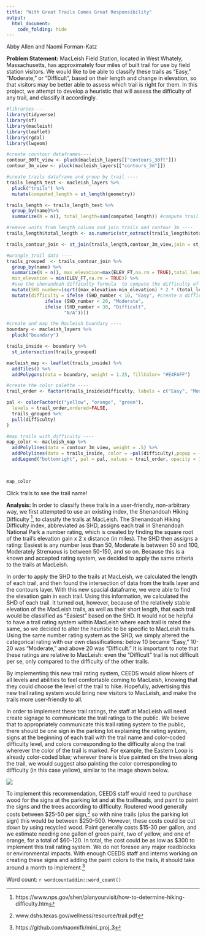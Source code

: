 ```yaml
---
title: "With Great Trails Comes Great Responsibility"
output: 
  html_document:
    code_folding: hide
---
```

Abby Allen and Naomi Forman-Katz

**Problem Statement:** MacLeish Field Station, located in West Whately, Massachusetts, has approximately four miles of built trail for use by field station visitors. We would like to be able to classify these trails as “Easy,” “Moderate,” or “Difficult”, based on their length and change in elevation, so that visitors may be better able to assess which trail is right for them. In this project, we attempt to develop a heuristic that will assess the difficulty of any trail, and classify it accordingly.

```r
#libraries----
library(tidyverse)
library(sf)
library(macleish)
library(leaflet)
library(rgdal)
library(lwgeom)
```

```r
#create countour dataframes----
contour_30ft_view <- pluck(macleish_layers[["contours_30ft"]])
contour_3m_view <- pluck(macleish_layers[["contours_3m"]])
```

```r
#create trails dataframe and group by trail ----
trails_length_test <- macleish_layers %>%
  pluck("trails") %>%
  mutate(computed_length = st_length(geometry))

trails_length <- trails_length_test %>% 
  group_by(name)%>%
  summarize(N = n(), total_length=sum(computed_length)) #compute trail length
```

```r
#remove units from length column and join trails and contour 3m ----
trails_length$total_length <- as.numeric(str_extract(trails_length$total_length, "[0-9]+"))

trails_contour_join <- st_join(trails_length,contour_3m_view,join = st_intersects,left=TRUE)
```

```r
#wrangle trail data ----
trails_grouped  <- trails_contour_join %>%
  group_by(name) %>%
  summarize(N = n(), max_elevation=max(ELEV_FT,na.rm = TRUE),total_length=mean(total_length,na.rm = TRUE),
  min_elevation = min(ELEV_FT,na.rm = TRUE)) %>% 
  #use the shenandoah difficulty formula  to compute the difficulty of the trails 
  mutate(SHD_number=(sqrt((max_elevation-min_elevation) * 2 * (total_length*0.000621371)))) %>% 
  mutate(difficulty = ifelse (SHD_number < 10, "Easy", #create a difficulty column 
              ifelse (SHD_number < 20, "Moderate", 
              ifelse (SHD_number < 30, "Difficult",
                     "N/A"))))
```


```r
#create and map the Macleish boundary ----
boundary <- macleish_layers %>%
  pluck("boundary")

trails_inside <- boundary %>%
  st_intersection(trails_grouped)

macleish_map <- leaflet(trails_inside) %>%
  addTiles() %>%
  addPolygons(data = boundary, weight = 1.25, fillColor= "#E4FAFF")
```

```r
#create the color palette ----
trail_order <- factor(trails_inside$difficulty, labels = c("Easy", "Moderate", "Difficult")) #correct order of difficulty levels

pal <- colorFactor(c("yellow", "orange", "green"), 
  levels = trail_order,ordered=FALSE,
  trails_grouped %>%
  pull(difficulty) 
)
```

```r
#map trails with difficulty ----
map_color <- macleish_map %>%
  addPolylines(data = contour_3m_view, weight = .5) %>% 
  addPolylines(data = trails_inside, color = ~pal(difficulty),popup = ~name) %>%  #creates popups with trail names (click the trails to see the trail name)
  addLegend("bottomright", pal = pal, values = trail_order, opacity = 1) 
  


map_color
```
Click trails to see the trail name!

**Analysis:** In order to classify these trails in a user-friendly, non-arbitrary way, we first attempted to use an existing index, the Shenandoah Hiking Difficulty ^[https://www.nps.gov/shen/planyourvisit/how-to-determine-hiking-difficulty.htm], to classify the trails at MacLeish. The Shenandoah Hiking Difficulty index, abbreviated as SHD, assigns each trail in Shenandoah National Park a number rating, which is created by finding the square root of the trail’s elevation gain x 2 x distance (in miles). The SHD then assigns a rating:  Easiest is any number less than 50, Moderate is between 50 and 100, Moderately Strenuous is between 50-150, and so on. Because this is a known and accepted rating system, we decided to apply the same criteria to the trails at MacLeish.

In order to apply the SHD to the trails at MacLeish, we calculated the length of each trail, and then found the intersection of data from the trails layer and the contours layer. With this new spacial dataframe, we were able to find the elevation gain in each trail. Using this information, we calculated the SHD of each trail. It turned out, however, because of the relatively stable elevation of the MacLeish trails, as well as their short length, that each trail would be classified as “Easiest” based on the SHD. It would not be helpful to have a trail rating system within MacLeish where each trail is rated the same, so we decided to alter the heuristic to be specific to MacLeish trails. Using the same number rating system as the SHD, we simply altered the categorical rating with our own classifications: below 10 became “Easy,” 10-20 was “Moderate,” and above 20 was “Difficult.” It is important to note that these ratings are relative to MacLeish: even the “Difficult” trail is not difficult per se, only compared to the difficulty of the other trails.

By implementing this new trail rating system, CEEDS would allow hikers of all levels and abilities to feel comfortable coming to MacLeish, knowing that they could choose the level of the trail to hike. Hopefully, advertising this new trail rating system would bring new visitors to MacLeish, and make the trails more user-friendly to all.

In order to implement these trail ratings, the staff at MacLeish will need create signage to communicate the trail ratings to the public. We believe that to appropriately communicate this trail rating system to the public, there should be one sign in the parking lot explaining the rating system, signs at the beginning of each trail with the trail name and color-coded difficulty level, and colors corresponding to the difficulty along the trail wherever the color of the trail is marked. For example, the Eastern Loop is already color-coded blue; wherever there is blue painted on the trees along the trail, we would suggest also painting the color corresponding to difficulty (in this case yellow), similar to the image shown below.

![](https://upload.wikimedia.org/wikipedia/commons/thumb/e/e4/Robl%C3%ADn%2C_turistick%C3%A1_trasa.jpg/220px-Robl%C3%ADn%2C_turistick%C3%A1_trasa.jpg)

To implement this recommendation, CEEDS staff would need to purchase wood for the signs at the parking lot and at the trailheads, and paint to paint the signs and the trees according to difficulty. Routered wood generally costs between $25-50 per sign,^[www.dshs.texas.gov/wellness/resource/trail.pdf] so with nine trails (plus the parking lot sign) this would be between $250-500. However, these costs could be cut down by using recycled wood. Paint generally costs $15-30 per gallon, and we estimate needing one gallon of green paint, two of yellow, and one of orange, for a total of $60-120. In total, the cost could be as low as $300 to implement this trail rating system. We do not foresee any major roadblocks or environmental impacts. With enough CEEDS staff and interns working on creating these signs and adding the paint colors to the trails, it should take around a month to implement.^[https://github.com/naomifk/mini_proj_3]

Word count: `r wordcountaddin::word_count()`














